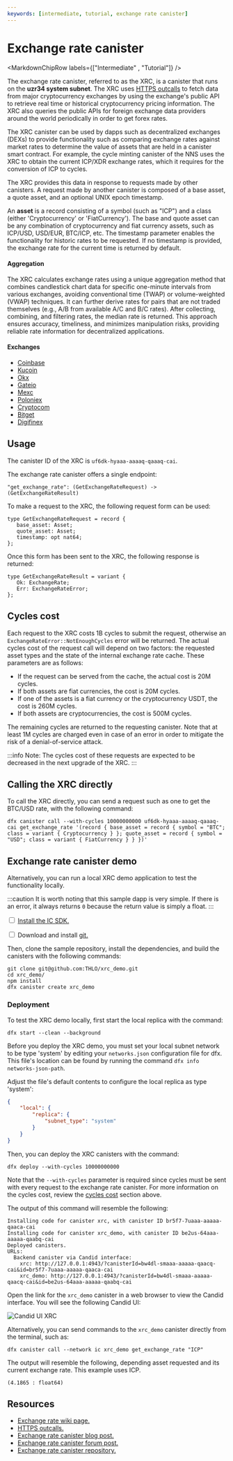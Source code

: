 ```yaml
---
keywords: [intermediate, tutorial, exchange rate canister]
---
```



# Exchange rate canister

<MarkdownChipRow labels={["Intermediate" , "Tutorial"]} />

The exchange rate canister, referred to as the XRC, is a canister that runs on the **uzr34 system subnet**. The XRC uses [HTTPS outcalls](https://internetcomputer.org/https-outcalls/) to fetch data from major cryptocurrency exchanges by using the exchange's public API to retrieve real time or historical cryptocurrency pricing information. The XRC also queries the public APIs for foreign exchange data providers around the world periodically in order to get forex rates.

The XRC canister can be used by dapps such as decentralized exchanges (DEXs) to provide functionality such as comparing exchange rates against market rates to determine the value of assets that are held in a canister smart contract. For example, the cycle minting canister of the <GlossaryTooltip>NNS</GlossaryTooltip> uses the XRC to obtain the current ICP/XDR exchange rates, which it requires for the conversion of ICP to cycles.

The XRC provides this data in response to requests made by other canisters. A request made by another canister is composed of a base asset, a quote asset, and an optional UNIX epoch timestamp.

An **asset** is a record consisting of a symbol (such as "ICP") and a class (either 'Cryptocurrency' or 'FiatCurrency'). The base and quote asset can be any combination of cryptocurrency and fiat currency assets, such as ICP/USD, USD/EUR, BTC/ICP, etc. The timestamp parameter enables the functionality for historic rates to be requested. If no timestamp is provided, the exchange rate for the current time is returned by default.

#### Aggregation

The XRC calculates exchange rates using a unique aggregation method that combines candlestick chart data for specific one-minute intervals from various exchanges, avoiding conventional time (TWAP) or volume-weighted (VWAP) techniques. It can further derive rates for pairs that are not traded themselves (e.g., A/B from available A/C and B/C rates). After collecting, combining, and filtering rates, the median rate is returned. This approach ensures accuracy, timeliness, and minimizes manipulation risks, providing reliable rate information for decentralized applications.

#### Exchanges

- [Coinbase](https://api.pro.coinbase.com/products/BASE_ASSET-QUOTE_ASSET/candles?granularity=60&start=START_TIME&end=END_TIME)
- [Kucoin](https://api.kucoin.com/api/v1/market/candles?symbol=BASE_ASSET-QUOTE_ASSET&type=1min&startAt=START_TIME&endAt=END_TIME)
- [Okx](https://www.okx.com/api/v5/market/history-candles?instId=BASE_ASSET-QUOTE_ASSET&bar=1m&before=START_TIME&after=END_TIME)
- [Gateio](https://api.gateio.ws/api/v4/spot/candlesticks?currency_pair=BASE_ASSET_QUOTE_ASSET&interval=1m&from=START_TIME&to=END_TIME)
- [Mexc](https://www.mexc.com/open/api/v2/market/kline?symbol=BASE_ASSET_QUOTE_ASSET&interval=1m&start_time=START_TIME&limit=1)
- [Poloniex](https://api.poloniex.com/markets/BASE_ASSET_QUOTE_ASSET/candles?interval=MINUTE_1&startTime=START_TIME&endTime=END_TIME)
- [Cryptocom](https://api.crypto.com/exchange/v1/public/get-candlestick?instrument_name=BASE_ASSET_QUOTE_ASSET&timeframe=1m&start_ts=START_TIME&count=1)
- [Bitget](https://api.bitget.com/api/v2/spot/market/candles?symbol=BASE_ASSETQUOTE_ASSET&granularity=1min&startTime=START_TIME&endTime=END_TIME)
- [Digifinex](https://openapi.digifinex.com/v3/kline?symbol=BASE_ASSET_QUOTE_ASSET&period=1&start_time=START_TIME&end_time=END_TIME)


## Usage
The canister ID of the XRC is `uf6dk-hyaaa-aaaaq-qaaaq-cai`.

The exchange rate canister offers a single endpoint:

```
"get_exchange_rate": (GetExchangeRateRequest) -> (GetExchangeRateResult)
```

To make a request to the XRC, the following request form can be used:
```
type GetExchangeRateRequest = record {
   base_asset: Asset;
   quote_asset: Asset;
   timestamp: opt nat64;
};
```

Once this form has been sent to the XRC, the following response is returned:

```
type GetExchangeRateResult = variant {
   Ok: ExchangeRate;
   Err: ExchangeRateError;
};
```

## Cycles cost
Each request to the XRC costs 1B cycles to submit the request, otherwise an `ExchangeRateError::NotEnoughCycles` error will be returned. The actual cycles cost of the request call will depend on two factors: the requested asset types and the state of the internal exchange rate cache. These parameters are as follows:

- If the request can be served from the cache, the actual cost is 20M cycles.
- If both assets are fiat currencies, the cost is 20M cycles.
- If one of the assets is a fiat currency or the cryptocurrency USDT, the cost is 260M cycles.
- If both assets are cryptocurrencies, the cost is 500M cycles.

The remaining cycles are returned to the requesting canister. Note that at least 1M cycles are charged even in case of an error in order to mitigate the risk of a denial-of-service attack.

:::info
Note: The cycles cost of these requests are expected to be decreased in the next upgrade of the XRC.
:::

## Calling the XRC directly

To call the XRC directly, you can send a request such as one to get the BTC/USD rate, with the following command:

```
dfx canister call --with-cycles 10000000000 uf6dk-hyaaa-aaaaq-qaaaq-cai get_exchange_rate '(record { base_asset = record { symbol = "BTC"; class = variant { Cryptocurrency } }; quote_asset = record { symbol = "USD"; class = variant { FiatCurrency } } })'
```

## Exchange rate canister demo

Alternatively, you can run a local XRC demo application to test the functionality locally.

:::caution
It is worth noting that this sample dapp is very simple. If there is an error, it always returns `0` because the return value is simply a float.
:::

<Tabs>
<TabItem value="prereq" label="Prerequisites" default>

<input type="checkbox"/> <a href="/docs/current/building-dapps/getting-started/install">Install the IC SDK.</a>
<div>
</div>
<input type="checkbox"/> Download and install <a href="https://git-scm.com/downloads">git.</a>

</TabItem>
</Tabs>

Then, clone the sample repository, install the dependencies, and build the canisters with the following commands:

```
git clone git@github.com:THLO/xrc_demo.git
cd xrc_demo/
npm install
dfx canister create xrc_demo
```

### Deployment

To test the XRC demo locally, first start the local <GlossaryTooltip>replica</GlossaryTooltip> with the command:

```
dfx start --clean --background
```

Before you deploy the XRC demo, you must set your local subnet network to be type 'system' by editing your `networks.json` configuration file for dfx. This file's location can be found by running the command `dfx info networks-json-path`.

Adjust the file's default contents to configure the local replica as type 'system':

```json
{
    "local": {
        "replica": {
            "subnet_type": "system"
        }
    }
}
```

Then, you can deploy the XRC canisters with the command:

```
dfx deploy --with-cycles 10000000000
```

Note that the `--with-cycles` parameter is required since cycles must be sent with every request to the exchange rate canister. For more information on the cycles cost, review the [cycles cost](#cycles-cost) section above.

The output of this command will resemble the following:

```
Installing code for canister xrc, with canister ID br5f7-7uaaa-aaaaa-qaaca-cai
Installing code for canister xrc_demo, with canister ID be2us-64aaa-aaaaa-qaabq-cai
Deployed canisters.
URLs:
  Backend canister via Candid interface:
    xrc: http://127.0.0.1:4943/?canisterId=bw4dl-smaaa-aaaaa-qaacq-cai&id=br5f7-7uaaa-aaaaa-qaaca-cai
    xrc_demo: http://127.0.0.1:4943/?canisterId=bw4dl-smaaa-aaaaa-qaacq-cai&id=be2us-64aaa-aaaaa-qaabq-cai
```

Open the link for the `xrc_demo` canister in a web browser to view the Candid interface. You will see the following Candid UI:

![Candid UI XRC](./_attachments/Candid-xrc.png)

Alternatively, you can send commands to the `xrc_demo` canister directly from the terminal, such as:

```
dfx canister call --network ic xrc_demo get_exchange_rate "ICP"
```

The output will resemble the following, depending asset requested and its current exchange rate. This example uses ICP.

```
(4.1865 : float64)
```

## Resources

- [Exchange rate wiki page.](https://wiki.internetcomputer.org/wiki/Exchange_rate_canister)
- [HTTPS outcalls.](https://internetcomputer.org/https-outcalls/)
- [Exchange rate canister blog post.](https://medium.com/dfinity/exchange-rate-canister-a-smart-contract-with-oracle-capabilities-f30694753c89)
- [Exchange rate canister forum post.](https://forum.dfinity.org/t/new-exchange-rate-mechanism/14543/65)
- [Exchange rate canister repository.](https://github.com/dfinity/exchange-rate-canister)
